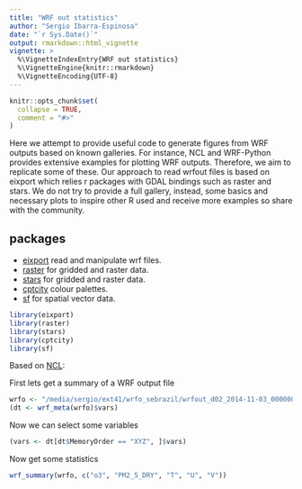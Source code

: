 ```yaml
---
title: "WRF out statistics"
author: "Sergio Ibarra-Espinosa"
date: "`r Sys.Date()`"
output: rmarkdown::html_vignette
vignette: >
  %\VignetteIndexEntry{WRF out statistics}
  %\VignetteEngine{knitr::rmarkdown}
  %\VignetteEncoding{UTF-8}
---
```


```r
knitr::opts_chunk$set(
  collapse = TRUE,
  comment = "#>"
)
```

Here we attempt to provide useful code to generate figures from WRF outputs based on known galleries. For instance, NCL and WRF-Python provides extensive examples for plotting WRF outputs. Therefore, we aim to replicate some of these. Our approach to read wrfout files is based on eixport which relies r packages with GDAL bindings such as raster and stars. We do not try to provide a full gallery, instead, some basics and necessary plots to inspire other R used and receive more examples so share with the community.

## packages

- [eixport](https://atmoschem.github.io/eixport/) read and manipulate wrf files.
- [raster](https://github.com/rspatial/raster) for gridded and raster data.
- [stars](https://github.com/r-spatial/stars) for gridded and raster data.
- [cptcity](https://github.com/ibarraespinosa/cptcity) colour palettes.
- [sf](https://github.com/r-spatial/sf) for spatial vector data.

```r
library(eixport)
library(raster)
library(stars)
library(cptcity)
library(sf)
```

Based on [NCL](https://www.ncl.ucar.edu/Applications/Scripts/wrf_gsn_1.ncl):

First lets get a summary of a WRF output file
```r
wrfo <- "/media/sergio/ext41/wrfo_sebrazil/wrfout_d02_2014-11-03_000000"
(dt <- wrf_meta(wrfo)$vars)
```
Now we can select some variables

```r
(vars <- dt[dt$MemoryOrder == "XYZ", ]$vars)
```

Now get some statistics

```r
wrf_summary(wrfo, c("o3", "PM2_5_DRY", "T", "U", "V"))
```

